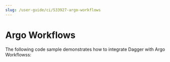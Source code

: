 ```yaml
---
slug: /user-guide/ci/533927-argo-workflows
---
```


# Argo Workflows

The following code sample demonstrates how to integrate Dagger with Argo Workflowss:

```yaml title="workflow.yaml" file=./snippets/get-started/ci/workflow.yaml
```

```yaml title="gomodcache.yaml" file=./snippets/get-started/ci/gomodcache.yaml
```
